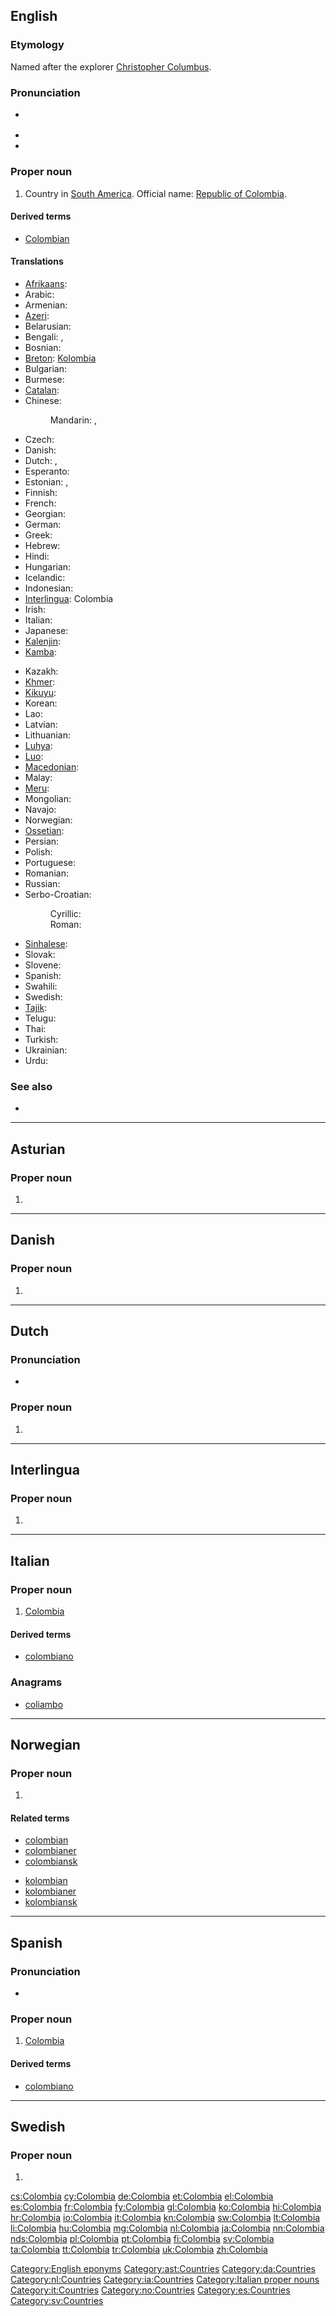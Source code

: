 {{also|Colômbia}}
==English==
{{wikipedia}}
{{wikipedia|lang=simple}}

===Etymology===
Named after the explorer [[w:Christopher Columbus|Christopher Columbus]].

===Pronunciation===
* {{a|UK|US}} {{IPA|/kəˈlʌm.bi.ə/}}
* {{audio|en-us-Colombia.ogg|Audio (US)}}
* {{homophones|Columbia}}

===Proper noun===
{{en-proper noun}}

# Country in [[South America]]. Official name: [[Republic of Colombia]].

====Derived terms====
* [[Colombian]]

====Translations====
{{trans-top|country in South America}}
* [[Afrikaans]]: {{t|af|Colombia}}
* Arabic: {{t|ar|كولومبيا|f|tr=kuluumbiya}}
* Armenian: {{t-|hy|Կոլումբիա|tr=Kolumbia}}
* [[Azeri]]: {{t|az|Kolumbiya}}
* Belarusian: {{t|be|Калумбія|f|tr=Kalúmbija|sc=Cyrl}}
* Bengali: {{t|bn|কলম্বিয়া|tr=kôlômbiẏa|sc=Beng}}, {{t|bn|কলোমবিয়া|tr=kôlombiẏa|sc=Beng}}
* Bosnian: {{t-|bs|Kolumbija|f}}
* [[Breton]]: [[Kolombia]]
* Bulgarian: {{t|bg|Колумбия|f|tr=Kolúmbija|sc=Cyrl}}
* Burmese: {{t|my|ကိုလံဘီယာနိုင်ငံ|sc=Mymr}}
* [[Catalan]]: {{t|ca|Colòmbia|f}}
* Chinese:
*: Mandarin: {{t-|cmn|哥倫比亞|sc=Hani}}, {{t-|cmn|哥伦比亚|tr=Gēlúnbǐyà|sc=Hani}}
* Czech: {{t-|cs|Kolumbie|f}}
* Danish: {{t-|da|Colombia}}
* Dutch: {{t+|nl|Colombia}}, {{t-|nl|Colombië}}
* Esperanto: {{t-|eo|Kolombio|xs=Esperanto}}
* Estonian: {{t|et|Colombia}}, {{t|et|Kolumbia}}
* Finnish: {{t+|fi|Kolumbia}}
* French: {{t+|fr|Colombie|f}}
* Georgian: {{t|ka|კოლუმბია|tr=kolumbia|sc=Geor}}
* German: {{t+|de|Kolumbien|n}}
* Greek: {{t+|el|Κολομβία|f|tr=Kolomvía}}
* Hebrew: {{t|he|קולומביה|f|tr=qolombia|sc=Hebr}}
* Hindi: {{t|hi|कोलम्बिया|tr=kolambiyā|sc=Deva}}
* Hungarian: {{t+|hu|Kolumbia}}
* Icelandic: {{t+|is|Kólumbía|f}}
* Indonesian: {{t|id|Kolombia}}
* [[Interlingua]]: Colombia
* Irish: {{t|ga|Cholóim|alt=An Cholóim}}
* Italian: {{t+|it|Colombia}}
* Japanese: {{t+|ja|コロンビア|tr=Koronbia}}
* [[Kalenjin]]: {{tø|kln|kol}}
* [[Kamba]]: {{tø|kam|Kolombia}}
{{trans-mid}}
* Kazakh: {{t|kk|Колумбия|tr=Kolumbiya|sc=Cyrl}}
* [[Khmer]]: {{t|km|កូឡុំប៊ី|tr=ko lom bi|sc=Khmr}}
* [[Kikuyu]]: {{tø|ki|Kolombia}}
* Korean: {{t|ko|콜롬비아|tr=Kollombia|sc=Kore}}
* Lao: {{t|lo|ໂກລົມບີ|tr=kʰōlɔ̄mbiya|sc=Laoo}}
* Latvian: {{t|lv|Kolumbija|f}}
* Lithuanian: {{t|lt|Kolumbija|f}}
* [[Luhya]]: {{tø|luy|Kolombia}}
* [[Luo]]: {{tø|luo|Kolombia}}
* [[Macedonian]]: {{t-|mk|Колумбија|f|tr=Kolúmbija}}
* Malay: {{t|ms|Colombia}}
* [[Meru]]: {{tø|mer|Kolombia}}
* Mongolian: {{t|mn|Колумб|tr=Kolumb|sc=Cyrl}}
* Navajo: {{tø|nv|Kolámbiya‎}}
* Norwegian: {{t-|no|Colombia}}
* [[Ossetian]]: {{tø|os|Колумби|tr=Kolumbi|sc=Cyrl}}
* Persian: {{t+|fa|کلمبیا|tr=Kolombiyâ|xs=Persian}}
* Polish: {{t+|pl|Kolumbia|f}}
* Portuguese: {{t+|pt|Colômbia|f}}
* Romanian: {{t-|ro|Columbia|f}}
* Russian: {{t+|ru|Колумбия|f|tr=Kolúmbija}}
* Serbo-Croatian:
*: Cyrillic: {{t|sh|Колумбија|f|sc=Cyrl}}
*: Roman: {{t|sh|Kolumbija|f}}
* [[Sinhalese]]: {{t|si|කොලොම්‍බියාව|tr=kolombiyāva|sc=Sinh}}
* Slovak: {{t|sk|Kolumbia|f}}
* Slovene: {{t|sl|Kolumbija|f}}
* Spanish: {{t+|es|Colombia|f}}
* Swahili: {{t+|sw|Kolombia|xs=Swahili}}
* Swedish: {{t+|sv|Colombia}}
* [[Tajik]]: {{t-|tg|Кулумбия|tr=Kulumbiya|sc=Cyrl|xs=Tajik}}
* Telugu: {{t+|te|కొలంబియా}}
* Thai: {{t|th|โคลอมเบีย|tr=koh-lom-bia|sc=Thai}}
* Turkish: {{t+|tr|Kolombiya}}
* Ukrainian: {{t|uk|Колумбія|f|tr=Kolúmbija|sc=Cyrl}}
* Urdu: {{t|ur|کولمبیا|m|tr=kolambiyā|sc=ur-Arab}}
{{trans-bottom}}

===See also===
* {{list|en|countries of South America}}

[[Category:English eponyms]]

----

==Asturian==
{{wikipedia|lang=ast}}
===Proper noun===
{{ast-proper noun|f}}

# {{l|en|Colombia}}

[[Category:ast:Countries]]
----
==Danish==
{{wikipedia|lang=da}}

===Proper noun===
{{head|da|proper noun}}

# {{l|en|Colombia}}

[[Category:da:Countries]]

----

==Dutch==
{{wikipedia|lang=nl}}

===Pronunciation===
* {{a|NL}} {{audio|Nl-Colombia.ogg|audio}}

===Proper noun===
{{head|nl|proper noun}}

# {{l|en|Colombia}}

[[Category:nl:Countries]]

----

==Interlingua==
{{wikipedia|lang=ia}}

===Proper noun===
{{head|ia|proper noun}}

# {{l|en|Colombia}}

[[Category:ia:Countries]]

----

==Italian==
{{wikipedia|lang=it}}

===Proper noun===
{{head|it|proper noun}} {{f}}

# [[#English|Colombia]]

====Derived terms====
* [[colombiano#Italian|colombiano]]

===Anagrams===
* [[coliambo#Italian|coliambo]]

[[Category:Italian proper nouns]]
[[Category:it:Countries]]

----

==Norwegian==
{{wikipedia|lang=nb}}
{{wikipedia|lang=nn}}

===Proper noun===
{{head|no|proper noun}}

# {{l|en|Colombia}}

====Related terms====
{{top2}}
* [[colombian]]
* [[colombianer]]
* [[colombiansk]]
{{mid2}}
* [[kolombian]]
* [[kolombianer]]
* [[kolombiansk]]
{{bottom}}

[[Category:no:Countries]]

----

==Spanish==
{{wikipedia|lang=es}}

===Pronunciation===
* {{audio|es-Colombia.ogg|Audio (Peru)}}

===Proper noun===
{{es-proper noun|f}}

# [[#English|Colombia]]

====Derived terms====
* [[colombiano]] {{pos a}}

[[Category:es:Countries]]

----

==Swedish==
{{wikipedia|lang=sv}}

===Proper noun===
{{head|sv|proper noun}}

# {{l|en|Colombia}}

[[Category:sv:Countries]]

[[cs:Colombia]]
[[cy:Colombia]]
[[de:Colombia]]
[[et:Colombia]]
[[el:Colombia]]
[[es:Colombia]]
[[fr:Colombia]]
[[fy:Colombia]]
[[gl:Colombia]]
[[ko:Colombia]]
[[hi:Colombia]]
[[hr:Colombia]]
[[io:Colombia]]
[[it:Colombia]]
[[kn:Colombia]]
[[sw:Colombia]]
[[lt:Colombia]]
[[li:Colombia]]
[[hu:Colombia]]
[[mg:Colombia]]
[[nl:Colombia]]
[[ja:Colombia]]
[[nn:Colombia]]
[[nds:Colombia]]
[[pl:Colombia]]
[[pt:Colombia]]
[[fi:Colombia]]
[[sv:Colombia]]
[[ta:Colombia]]
[[tt:Colombia]]
[[tr:Colombia]]
[[uk:Colombia]]
[[zh:Colombia]]